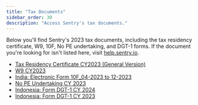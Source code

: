 ```yaml
---
title: "Tax Documents"
sidebar_order: 30
description: "Access Sentry's tax documents."
---
```


Below you'll find Sentry's 2023 tax documents, including the tax residency certificate, W9, 10F, No PE undertaking, and DGT-1 forms. If the document you're looking for isn't listed here, visit [help.sentry.io](http://help.sentry.io/).

- [Tax Residency Certificate CY2023 (General Version)](/2023-Form-6166_general.pdf)
- [W9 CY2023](/W-9_2023-Functional-Software-Inc_signed.pdf)
- [India: Electronic Form 10F_04-2023 to 12-2023](/Form_10F_Filed_Form_EXTERNAL_04-2023_to_12-2023.pdf)
- [No PE Undertaking CY 2023](/No-PE-Undertaking-Form_2023_Signed.pdf)
- [Indonesia: Form DGT-1 CY 2024](/Form-DGT-New_Indonesia_FY24_signed.pdf)
- [Indonesia: Form DGT-1 CY 2023](/Form-DGT-New_Indonesia_FY23.pdf)
